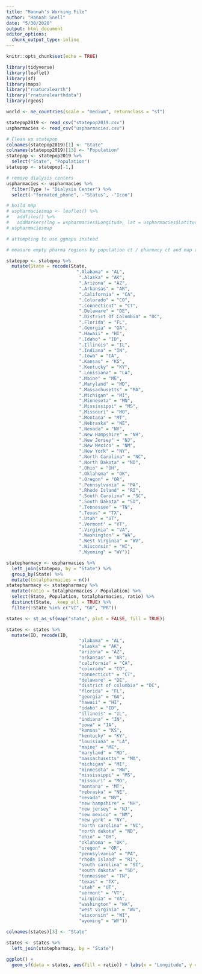 ```yaml
---
title: "Hannah's Working File"
author: "Hannah Snell"
date: "5/30/2020"
output: html_document
editor_options: 
  chunk_output_type: inline
---
```


```r
knitr::opts_chunk$set(echo = TRUE)

library(tidyverse)
library(leaflet)
library(sf)
library(maps)
library("rnaturalearth")
library("rnaturalearthdata")
library(rgeos)

world <- ne_countries(scale = "medium", returnclass = "sf")
```

```r
statepop2019 <- read_csv("statepop2019.csv")  
uspharmacies <- read_csv("uspharmacies.csv")
```

```r
# Clean up statepop
colnames(statepop2019)[1] <- "State"
colnames(statepop2019)[13] <- "Population"
statepop <- statepop2019 %>% 
  select("State", "Population")
statepop <- statepop[-1,]
```

```r
# remove dialysis centers 
uspharmacies <- uspharmacies %>% 
  filter(Type != "Dialysis Center") %>% 
  select(-"formated_phone", -"Status", -"Icon")

# build map 
# uspharmaciesmap <- leaflet() %>%
#   addTiles() %>%  
#   addMarkers(lng = uspharmacies$Longitude, lat = uspharmacies$Latitude)
# uspharmaciesmap
```

```r
# attempting to use ggmaps instead

# measure empty pharma regions by population ct / pharmacy ct and map on US map. High number means that high population to pharmacy ratio = bad. 

statepop <- statepop %>%
  mutate(State = recode(State, 
                          ".Alabama" = "AL",
                           ".Alaska" = "AK",
                           ".Arizona" = "AZ",
                           ".Arkansas" = "AR",
                           ".California" = "CA",
                           ".Colorado" = "CO",
                           ".Connecticut" = "CT",
                           ".Delaware" = "DE",
                           ".District Of Columbia" = "DC",
                           ".Florida" = "FL",
                           ".Georgia" = "GA",
                           ".Hawaii" = "HI",
                           ".Idaho" = "ID",
                           ".Illinois" = "IL",
                           ".Indiana" = "IN", 
                           ".Iowa" = "IA",
                           ".Kansas" = "KS",
                           ".Kentucky" = "KY",
                           ".Louisiana" = "LA", 
                           ".Maine" = "ME",
                           ".Maryland" = "MD",
                           ".Massachusetts" = "MA",
                           ".Michigan" = "MI",
                           ".Minnesota" = "MN",
                           ".Mississippi" = "MS",
                           ".Missouri" = "MO",
                           ".Montana" = "MT",
                           ".Nebraska" = "NE",
                           ".Nevada" = "NV",
                           ".New Hampshire" = "NH",
                           ".New Jersey" = "NJ",
                           ".New Mexico" = "NM",
                           ".New York" = "NY",
                           ".North Carolina" = "NC",
                           ".North Dakota" = "ND",
                           ".Ohio" = "OH",
                           ".Oklahoma" = "OK",
                           ".Oregon" = "OR",
                           ".Pennsylvania" = "PA",
                           ".Rhode Island" = "RI",
                           ".South Carolina" = "SC",
                           ".South Dakota" = "SD",
                           ".Tennessee" = "TN",
                           ".Texas" = "TX",
                           ".Utah" = "UT",
                           ".Vermont" = "VT",
                           ".Virginia" = "VA",
                           ".Washington" = "WA",
                           ".West Virginia" = "WV",
                           ".Wisconsin" = "WI",
                           ".Wyoming" = "WY")) 

```

```r
statepharmacy <- uspharmacies %>% 
  left_join(statepop, by = "State") %>% 
  group_by(State) %>% 
  mutate(totalpharmacies = n()) 
statepharmacy <- statepharmacy %>% 
  mutate(ratio = totalpharmacies / Population) %>% 
  select(State, Population, totalpharmacies, ratio) %>% 
  distinct(State, .keep_all = TRUE) %>% 
  filter(!State %in% c("VI", "GU", "PR"))
```

```r
states <- st_as_sf(map("state", plot = FALSE, fill = TRUE))

states <- states %>% 
  mutate(ID, recode(ID, 
                           "alabama" = "AL",
                           "alaska" = "AK",
                           "arizona" = "AZ",
                           "arkansas" = "AR",
                           "california" = "CA",
                           "colorado" = "CO",
                           "connecticut" = "CT",
                           "delaware" = "DE",
                           "district of columbia" = "DC",
                           "florida" = "FL",
                           "georgia" = "GA",
                           "hawaii" = "HI",
                           "idaho" = "ID",
                           "illinois" = "IL",
                           "indiana" = "IN", 
                           "iowa" = "IA",
                           "kansas" = "KS",
                           "kentucky" = "KY",
                           "louisiana" = "LA", 
                           "maine" = "ME",
                           "maryland" = "MD",
                           "massachusetts" = "MA",
                           "michigan" = "MI",
                           "minnesota" = "MN",
                           "mississippi" = "MS",
                           "missouri" = "MO",
                           "montana" = "MT",
                           "nebraska" = "NE",
                           "nevada" = "NV",
                           "new hampshire" = "NH",
                           "new jersey" = "NJ",
                           "new mexico" = "NM",
                           "new york" = "NY",
                           "north carolina" = "NC",
                           "north dakota" = "ND",
                           "ohio" = "OH",
                           "oklahoma" = "OK",
                           "oregon" = "OR",
                           "pennsylvania" = "PA",
                           "rhode island" = "RI",
                           "south carolina" = "SC",
                           "south dakota" = "SD",
                           "tennessee" = "TN",
                           "texas" = "TX",
                           "utah" = "UT",
                           "vermont" = "VT",
                           "virginia" = "VA",
                           "washington" = "WA",
                           "west virginia" = "WV",
                           "wisconsin" = "WI",
                           "wyoming" = "WY")) 


```

```r
colnames(states)[3] <- "State"

states <- states %>% 
  left_join(statepharmacy, by = "State")

ggplot() +
  geom_sf(data = states, aes(fill = ratio)) + labs(x = "Longitude", y = "Latitude", title = "Ratio of Potential Pharmacies for COVID Testing \n to Population Density per State") 
```













